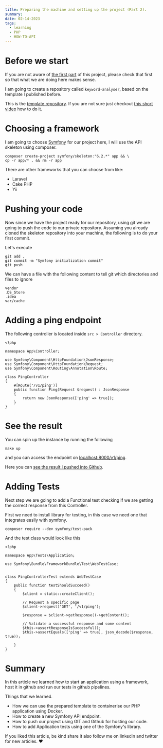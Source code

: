 ```yaml
---
title: Preparing the machine and setting up the project (Part 2).
summary:
date: 02-14-2023
tags:
  - learning
  - PHP
  - HOW-TO-API
---
```


<TOCInline toc={props.toc} asDisclosure />


# Before we start

If you are not aware of [the first part](https://diar.dev/blog/creating-api-project-bundle) of this project, 
please check that first so that what we are doing here makes sense.


I am going to create a repository called `keyword-analyser`, based on the template I published before.

This is the [template repository](https://github.com/didslm/nginx-php-skeleton).
If you are not sure just checkout [this short video](https://youtu.be/dPNvOXmBdYc) how to do it.

# Choosing a framework

I am going to choose [Symfony](https://symfony.com/) for our project here, I will use the API skeleton using composer.
```terminal
composer create-project symfony/skeleton:"6.2.*" app && \
cp -r app/* . && rm -r app
```

There are other frameworks that you can choose from like:
- Laravel
- Cake PHP
- Yii


# Pushing your code

Now since we have the project ready for our repository, using git we are going to push the code to our private repository.
Assuming you already cloned the skeleton repository into your machine, the following is to do your first commit.

Let's execute
```terminal
git add .
git commit -m "Symfony initialization commit"
git push
```

We can have a file with the following content to tell git which directories and files to ignore
```txt:.gitignore
vendor
.DS_Store
.idea
var/cache
```


# Adding a ping endpoint

The following controller is located inside `src > Controller` directory.
```php:PingController.php
<?php

namespace App\Controller;

use Symfony\Component\HttpFoundation\JsonResponse;
use Symfony\Component\HttpFoundation\Request;
use Symfony\Component\Routing\Annotation\Route;

class PingController
{
    #[Route('/v1/ping')]
    public function Ping(Request $request) : JsonResponse
    {
        return new JsonResponse(['ping' => true]);
    }
}
```

# See the result
You can spin up the instance by running the following
```output
make up
```
and you can access the endpoint on [localhost:8000/v1/ping](http://localhost:8000/v1/ping).

Here you can [see the result I pushed into Github](https://github.com/didslm/keyword-analyser).


# Adding Tests
Next step we are going to add a Functional test checking if we are getting the correct response from this Controller.

First we need to install library for testing, in this case we need one that integrates easily with symfony.
```output
composer require --dev symfony/test-pack
```

And the test class would look like this
```php:PingControllerTest.php
<?php

namespace App\Tests\Application;

use Symfony\Bundle\FrameworkBundle\Test\WebTestCase;


class PingControllerTest extends WebTestCase
{
    public function testShouldSucceed()
    {
        $client = static::createClient();

        // Request a specific page
        $client->request('GET', '/v1/ping');

        $response = $client->getResponse()->getContent();

        // Validate a successful response and some content
        $this->assertResponseIsSuccessful();
        $this->assertEquals(['ping' => true], json_decode($response, true));

    }
}
```

# Summary

In this article we learned how to start an application using a framework, host it in github and run our tests in github pipelines.

Things that we learned.
- How we can use the prepared template to containerise our PHP application using Docker.
- How to create a new Symfony API endpoint.
- How to push our project using GIT and Github for hosting our code.
- How to add Application tests using one of the Symfony's library.

If you liked this article, be kind share it also follow me on linkedin and twitter for new articles. ❤️